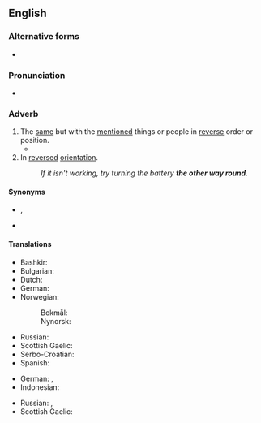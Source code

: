 ==English==
{{was wotd|2008|July|8}}

===Alternative forms===
* {{l|en|the other way around}}

===Pronunciation===
* {{audio|en-us-the other way round.ogg|Audio (US)|lang=en}}

===Adverb===
{{en-adv|head=the [[other]] [[way]] [[round]]|-}}

# The [[same]] but with the [[mention]]ed things or people in [[reverse]] order or position.
#* {{quote-text|year=1979|author={{w|Honor Tracy}}|title=The Ballad of Castle Reef|page=45|passage=At dinner Marigold had the Rector on her right and the Colonel on her left, Francis had their wives '''the other way round''' to avoid any signs of preference, …}}
# In [[reversed]] [[orientation]].
#: ''If it isn't working, try turning the battery '''the other way round'''.''

====Synonyms====
* {{sense|same, but with mentioned things in reverse order}} {{l|en|conversely}}, {{l|en|vice versa}}
* {{sense|in reversed orientation}} {{l|en|backwards}}

====Translations====
{{trans-top|same but with mentioned things reversed}}
* Bashkir: {{t|ba|киреһенсә|sc=Cyrl}}
* Bulgarian: {{t+|bg|обра́тно|sc=Cyrl}}
* Dutch: {{t+|nl|omgekeerd}}
* German: {{t+|de|umgekehrt}}
* Norwegian:
*: Bokmål: {{t|nb|omvendt}}
*: Nynorsk: {{t|nn|omvend}}
{{trans-mid}}
* Russian: {{t+|ru|наоборо́т}}
* Scottish Gaelic: {{t|gd|air an rathad eile}}
* Serbo-Croatian: {{t+|sh|obrnuto}}
* Spanish: {{t|es|al revés}}
{{trans-bottom}}

{{trans-top|in reversed orientation}}
* German: {{t+|de|andersherum}}, {{t+|de|andersrum}}
* Indonesian: {{t+|id|terbalik}}
{{trans-mid}}
* Russian: {{t+|ru|наза́д}}, {{t+|ru|за́дом наперёд}}
* Scottish Gaelic: {{t|gd|air an rathad eile}}
{{trans-bottom}}